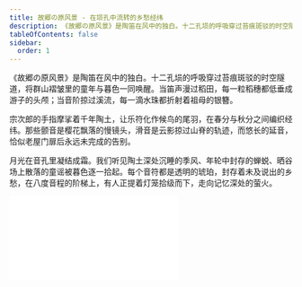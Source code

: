 ```yaml
---
title: 故郷の原风景 - 在埙孔中流转的乡愁经纬
description: 《故郷の原风景》是陶笛在风中的独白。十二孔埙的呼吸穿过苔痕斑驳的时空隧道，将群山褶皱里的童年与暮色一同唤醒。当笛声漫过稻田，每一粒稻穗都低垂成游子的头颅；当音阶掠过溪流，每一滴水珠都折射着祖母的银簪。
tableOfContents: false
sidebar:
  order: 1
---
```


《故郷の原风景》是陶笛在风中的独白。十二孔埙的呼吸穿过苔痕斑驳的时空隧道，将群山褶皱里的童年与暮色一同唤醒。当笛声漫过稻田，每一粒稻穗都低垂成游子的头颅；当音阶掠过溪流，每一滴水珠都折射着祖母的银簪。

宗次郎的手指摩挲着千年陶土，让乐符化作候鸟的尾羽，在春分与秋分之间编织经纬。那些颤音是樱花飘落的慢镜头，滑音是云影掠过山脊的轨迹，而悠长的延音，恰似老屋门扉后永远未完成的告别。

月光在音孔里凝结成霜。我们听见陶土深处沉睡的季风、年轮中封存的蝉蜕、晒谷场上散落的童谣被暮色逐一拾起。每个音符都是透明的琥珀，封存着未及说出的乡愁，在八度音程的阶梯上，有人正提着灯笼拾级而下，走向记忆深处的萤火。

<iframe class="bili-video" src="//player.bilibili.com/player.html?isOutside=true&aid=114223732563324&bvid=BV1N2o8YVE5L&cid=29067577870&p=1" scrolling="no" border="0" frameborder="no" framespacing="0" allowfullscreen="true"></iframe>